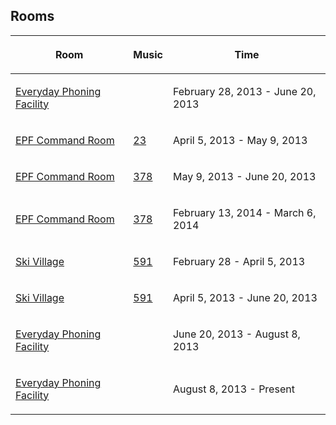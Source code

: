 {{CPW|EPF Reconstruction|Reconstrução da EPF}}

==Rooms==
<center>
{|class="wikitable" border="1"
!Room
!Music
!Time
|-
|[[Media:RoomsAgentLobbyEPFConstruction.swf|Everyday Phoning Facility]]||{{n/a}}||February 28, 2013 - June 20, 2013
|-
|[[Media:RoomsAgentcomEPFConstruction.swf|EPF Command Room]]||[[Media:Music23.swf|23]]||April 5, 2013 - May 9, 2013
|-
|[[Media:RoomsAgentcom-April2013.swf|EPF Command Room]]||[[Media:Music378.swf|378]]||May 9, 2013 - June 20, 2013
|-
|[[Media:RoomsAgentcom-May2013.swf|EPF Command Room]]||[[Media:Music378.swf|378]]||February 13, 2014 - March 6, 2014
|-
|[[Media:RoomsVillageEPFConstruction.swf|Ski Village]]||[[Media:Music591.swf|591]]||February 28 - April 5, 2013
|-
|[[Media:RoomsVillage-April2013.swf|Ski Village]]||[[Media:Music591.swf|591]]||April 5, 2013 - June 20, 2013
|-
|[[Media:RoomsAgentLobbyEPFConstruction2.swf|Everyday Phoning Facility]]||{{n/a}}||June 20, 2013 - August 8, 2013
|-
|[[Media:RoomsAgentLobbyMulti_2.swf|Everyday Phoning Facility]]||{{n/a}}||August 8, 2013 - Present
|}

{{Events}}

